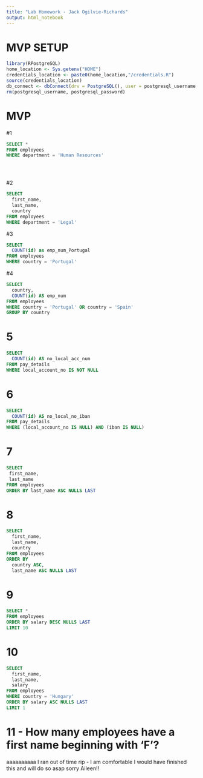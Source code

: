 ```yaml
---
title: "Lab Homework - Jack Ogilvie-Richards"
output: html_notebook
---
```



# MVP SETUP

```r
library(RPostgreSQL)
home_location <- Sys.getenv("HOME")
credentials_location <- paste0(home_location,"/credentials.R")
source(credentials_location)
db_connect <- dbConnect(drv = PostgreSQL(), user = postgresql_username, password = postgresql_password, dbname = "omni_employees", host = "localhost")
rm(postgresql_username, postgresql_password)
```


# MVP

#1
```sql

SELECT *
FROM employees
WHERE department = 'Human Resources'





```
#2

```sql

SELECT
  first_name,
  last_name, 
  country
FROM employees 
WHERE department = 'Legal'

```
#3

```sql

SELECT
  COUNT(id) as emp_num_Portugal
FROM employees
WHERE country = 'Portugal'

```

#4

```sql

SELECT 
  country,
  COUNT(id) AS emp_num
FROM employees
WHERE country = 'Portugal' OR country = 'Spain'
GROUP BY country

```

# 5

```sql

SELECT
  COUNT(id) AS no_local_acc_num
FROM pay_details
WHERE local_account_no IS NOT NULL

```


# 6

```sql

SELECT
  COUNT(id) AS no_local_no_iban
FROM pay_details
WHERE (local_account_no IS NULL) AND (iban IS NULL)

```


# 7

```sql

SELECT
 first_name,
 last_name
FROM employees
ORDER BY last_name ASC NULLS LAST

```

# 8 

```sql

SELECT
  first_name,
  last_name,
  country
FROM employees
ORDER BY 
  country ASC,
  last_name ASC NULLS LAST

```

# 9

```sql

SELECT *
FROM employees 
ORDER BY salary DESC NULLS LAST
LIMIT 10


```

# 10

```sql

SELECT
  first_name,
  last_name,
  salary
FROM employees 
WHERE country = 'Hungary'
ORDER BY salary ASC NULLS LAST
LIMIT 1


```

# 11 - How many employees have a first name beginning with ‘F’?


aaaaaaaaaa I ran out of time rip - I am comfortable I would have finished this and will do so asap sorry Aileen!!

```sql



```

```sql

```

```sql

```

```sql

```

```sql

```

```sql

```

```sql

```

```sql

```

```sql

```

```sql

```

```sql

```

```sql

```

```sql

```

```sql

```

```sql

```